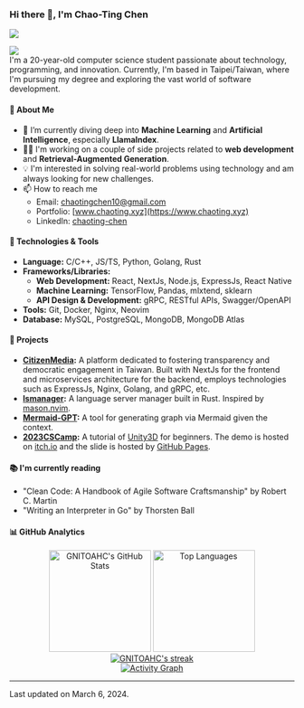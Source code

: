 ### Hi there 👋, I'm Chao-Ting Chen

<p align="left">
  <img src="https://readme-typing-svg.herokuapp.com/?lines=Welcome+to+my+GitHub+Profile!&center=true&width=360&height=30" />
</p>

![](https://komarev.com/ghpvc/?username=gnitoahc) <br />
I'm a 20-year-old computer science student passionate about technology, programming, and innovation. Currently, I'm based in Taipei/Taiwan, where I'm pursuing my degree and exploring the vast world of software development.

#### 📘 About Me

- 🌱 I’m currently diving deep into **Machine Learning** and **Artificial Intelligence**, especially **LlamaIndex**.
- 👨‍💻 I'm working on a couple of side projects related to **web development** and **Retrieval-Augmented Generation**.
- 💡 I'm interested in solving real-world problems using technology and am always looking for new challenges.
- 📫 How to reach me
  - Email: [chaotingchen10@gmail.com](mailto:chaotingchen10@gmail.com)
  - Portfolio: [www.chaoting.xyz](https://www.chaoting.xyz)
  - LinkedIn: [chaoting-chen](https://www.linkedin.com/in/chaoting-chen)

#### 🔧 Technologies & Tools

- **Language:** C/C++, JS/TS, Python, Golang, Rust
- **Frameworks/Libraries:**
  - **Web Development:** React, NextJs, Node.js, ExpressJs, React Native
  - **Machine Learning:** TensorFlow, Pandas, mlxtend, sklearn
  - **API Design & Development:** gRPC, RESTful APIs, Swagger/OpenAPI
- **Tools:** Git, Docker, Nginx, Neovim
- **Database:** MySQL, PostgreSQL, MongoDB, MongoDB Atlas

#### 🌟 Projects

- **[CitizenMedia](https://github.com/citizenmedia-tw/):** A platform dedicated to fostering transparency and democratic engagement in Taiwan. Built with NextJs for the frontend and microservices architecture for the backend, employs technologies such as ExpressJs, Nginx, Golang, and gRPC, etc.
- **[lsmanager](https://github.com/GNITOAHC/lsmanager):** A language server manager built in Rust. Inspired by [mason.nvim](https://github.com/williamboman/mason.nvim).
- **[Mermaid-GPT](https://github.com/GNITOAHC/mermaid-gpt):** A tool for generating graph via Mermaid given the context.
- **[2023CSCamp](https://github.com/GNITOAHC/2023CSCamp):** A tutorial of [Unity3D](https://unity.com/) for beginners. The demo is hosted on [itch.io](https://chaoting.itch.io/2023cscamp) and the slide is hosted by [GitHub Pages](https://gnitoahc.github.io/2023CSCamp/).

#### 📚 I'm currently reading

- "Clean Code: A Handbook of Agile Software Craftsmanship" by Robert C. Martin
- "Writing an Interpreter in Go" by Thorsten Ball

#### 📊 GitHub Analytics

<p align="center">
  <img
    height="180em"
    src="https://github-readme-stats.vercel.app/api?username=gnitoahc&show_icons=true&theme=github_dark_dimmed"
    alt="GNITOAHC's GitHub Stats"
  />
  <img
    height="180em"
    src="https://github-readme-stats.vercel.app/api/top-langs/?username=gnitoahc&layout=compact&theme=github_dark_dimmed"
    alt="Top Languages"
  />
  <br />
  <a href="https://github.com/gnitoahc/">
    <img
      src="https://github-readme-streak-stats.herokuapp.com/?user=gnitoahc&theme=github_dark_dimmed"
      alt="GNITOAHC's streak"
    />
  </a>
  <br />
  <a href="https://github.com/gnitoahc/">
    <img
      src="https://github-readme-activity-graph.vercel.app/graph?username=gnitoahc&theme=github"
      alt="Activity Graph"
    />
  </a>
</p>

---

Last updated on March 6, 2024.
